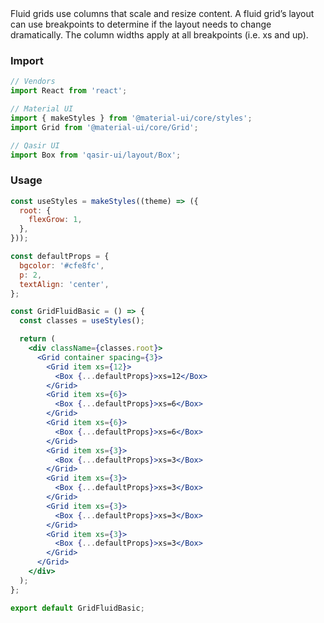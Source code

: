 
<Title>Fluid basic</Title>
<Subtitle>Fluid grids use columns that scale and resize content. A fluid grid’s layout can use breakpoints to determine if the layout needs to change dramatically. The column widths apply at all breakpoints (i.e. xs and up).</Subtitle>

### Import

```jsx
// Vendors
import React from 'react';

// Material UI
import { makeStyles } from '@material-ui/core/styles';
import Grid from '@material-ui/core/Grid';

// Qasir UI
import Box from 'qasir-ui/layout/Box';
```

<h3 style={{marginBottom: 25}}>Usage</h3>

<GridFluidBasic />

```jsx
const useStyles = makeStyles((theme) => ({
  root: {
    flexGrow: 1,
  },
}));

const defaultProps = {
  bgcolor: '#cfe8fc',
  p: 2,
  textAlign: 'center',
};

const GridFluidBasic = () => {
  const classes = useStyles();

  return (
    <div className={classes.root}>
      <Grid container spacing={3}>
        <Grid item xs={12}>
          <Box {...defaultProps}>xs=12</Box>
        </Grid>
        <Grid item xs={6}>
          <Box {...defaultProps}>xs=6</Box>
        </Grid>
        <Grid item xs={6}>
          <Box {...defaultProps}>xs=6</Box>
        </Grid>
        <Grid item xs={3}>
          <Box {...defaultProps}>xs=3</Box>
        </Grid>
        <Grid item xs={3}>
          <Box {...defaultProps}>xs=3</Box>
        </Grid>
        <Grid item xs={3}>
          <Box {...defaultProps}>xs=3</Box>
        </Grid>
        <Grid item xs={3}>
          <Box {...defaultProps}>xs=3</Box>
        </Grid>
      </Grid>
    </div>
  );
};

export default GridFluidBasic;
```
